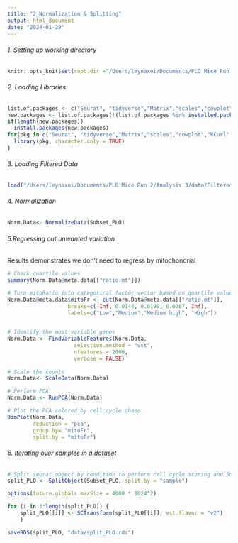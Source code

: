 ```yaml
---
title: "2_Normalization & Splitting"
output: html_document
date: "2024-01-29"
---
```


###### 1. Setting up working directory

```r
knitr::opts_knit$set(root.dir ="/Users/leynaxoi/Documents/PLO Mice Run 2/Analysis 3" )
```


###### 2. Loading Libraries

```r
list.of.packages <- c("Seurat", "tidyverse","Matrix","scales","cowplot","RCurl","AnnotationHub","rtracklayer","GPseq","ensembldb")
new.packages <- list.of.packages[!(list.of.packages %in% installed.packages()[,"Package"])]
if(length(new.packages))
  install.packages(new.packages)
for(pkg in c("Seurat", "tidyverse","Matrix","scales","cowplot","RCurl","AnnotationHub","rtracklayer","GPseq","ensembldb")){
  library(pkg, character.only = TRUE)
}
``` 

###### 3. Loading Filtered Data 

```r
load("/Users/leynaxoi/Documents/PLO Mice Run 2/Analysis 3/data/Filtered_PLO_Mice.RData")
```

###### 4. Normalization 

```r
Norm.Data<- NormalizeData(Subset_PLO)
```

###### 5.Regressing out unwanted variation
Results demonstrates we don't need to regress by mitochondrial 
```r
# Check quartile values
summary(Norm.Data@meta.data[["ratio.mt"]])

# Turn mitoRatio into categorical factor vector based on quartile values
Norm.Data@meta.data$mitoFr <- cut(Norm.Data@meta.data[["ratio.mt"]], 
                   breaks=c(-Inf, 0.0144, 0.0199, 0.0267, Inf), 
                   labels=c("Low","Medium","Medium high", "High"))
				

```
```r
# Identify the most variable genes
Norm.Data <- FindVariableFeatures(Norm.Data, 
                     selection.method = "vst",
                     nfeatures = 2000, 
                     verbose = FALSE)
		     
# Scale the counts
Norm.Data<- ScaleData(Norm.Data)
```
```r
# Perform PCA
Norm.Data <- RunPCA(Norm.Data)
```
```r
# Plot the PCA colored by cell cycle phase
DimPlot(Norm.Data,
        reduction = "pca",
        group.by= "mitoFr",
        split.by = "mitoFr")
```

###### 6. Iterating over samples in a dataset

```r
# Split seurat object by condition to perform cell cycle scoring and SCT on all samples
split_PLO <- SplitObject(Subset_PLO, split.by = "sample")
```
```r
options(future.globals.maxSize = 4000 * 1024^2)
```
```r
for (i in 1:length(split_PLO)) {
    split_PLO[[i]] <- SCTransform(split_PLO[[i]], vst.flavor = "v2")
    }
```
```r
saveRDS(split_PLO, "data/split_PLO.rds")
```



